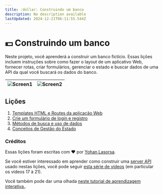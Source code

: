 ```yaml
---
title: :dollar: Construindo um banco
description: No description available
lastUpdated: 2024-12-21T06:11:55.544Z
---
```


# :dollar: Construindo um banco

Neste projeto, você aprenderá a construir um banco fictício. Essas lições incluem instruções sobre como fazer o layout de um aplicativo Web, fornecer rotas, criar formulários, gerenciar o estado e buscar dados de uma API da qual você buscará os dados do banco.

| ![Screen1](../images/screen1.png) | ![Screen2](../images/screen2.png) |
|--------------------------------|--------------------------------|

## Lições

1. [Templates HTML e Routes da aplicação Web](1-template-route/README.md)
2. [Crie um formulário de login e registro](2-forms/README.md)
3. [Métodos de busca e uso de dados](3-data/README.md)
4. [Conceitos de Gestão do Estado](4-state-management/README.md)

### Créditos

Essas lições foram escritas com :hearts: por [Yohan Lasorsa](https://twitter.com/sinedied).

Se você estiver interessado em aprender como construir uma [server API](/7-bank-project/api/README.md) usado nestas lições, você pode seguir [esta série de vídeos](https://aka.ms/NodeBeginner) (em particular os vídeos 17 à 21).

Você também pode dar uma olhada [neste tutorial de aprendizagem interativa.](https://aka.ms/learn/express-api). 

